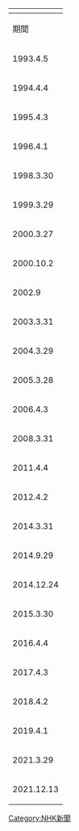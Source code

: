 {| class="navbox wikitable collapsible collapsed nowrapliks " style="text-align: center;width:100%"
|-
!colspan="8"|{{Tnavbar-collapsible|[[NHK7點新聞]]歴任主播與氣象預報員|NHK7點新聞歷任主播與氣象預報員}}
|-
! colspan=2 rowspan=2 | 期間
! colspan=2 | 主播
! colspan=4 | 氣象情報
|-
! 平日
! 週末
! 週一至週三
! 週四至週五
! 週六
! 週日
|-
! 1993.4.5
! 1994.4.3
| rowspan=2 | [[川端義明]]<br />[[櫻井洋子]]
| rowspan=2 | [[森田美由紀]]
| colspan=2 | {{lang|ja|[[高田斉]]}}
| colspan=2 rowspan=7 style="text-align:center; color:#808080" | 無
|-
! 1994.4.4 
! 1995.4.2
| colspan=2 rowspan=2 | [[村山貢司]]
|-
! 1995.4.3 
! 1996.3.30
| rowspan=4 | [[森田美由紀]]
| rowspan=3 | [[宮田修]]
|-
! 1996.4.1 
! 1998.3.29
| colspan=2 style="text-align:center; color:#808080" | 無
|-
! 1998.3.30 
! 1999.3.28
| rowspan=2 | {{lang|ja|[[田口晶彦]]}}
| rowspan=2 | {{lang|ja|[[高田斉]]}}
|-
! 1999.3.29 
! 2000.3.26
| {{lang|ja|[[畠山智之]]}}
|-
! 2000.3.27
! 2000.10.1
| rowspan=6 | {{lang|ja|[[畠山智之]]}}
| rowspan=3 | [[石澤典夫]]
| [[藤井南美]]
| [[島津尚子]]
|-
! 2000.10.2
! 2002.9
| colspan=2 rowspan=3 | [[藤井南美]]
| [[島津尚子]]
| rowspan=3 style="text-align:center; color:#808080" | 無
|-
! 2002.9 
! 2003.3.30
| rowspan=2 | [[荒嶋惠里子]]
|-
! 2003.3.31 
! 2004.3.28
| [[伊藤博英]]
|-
! 2004.3.29
! 2005.3.27
| rowspan=3 | [[末田正雄]]
| colspan=2 rowspan=4 | [[半井小繪]]
| colspan=2 | [[荒嶋惠里子]]
|-
! 2005.3.28 
! 2006.4.2
| colspan=2 rowspan=3 | [[山本志織]]
|-
! 2006.4.3
! 2008.3.30
| [[阿部涉]]
|-
! 2008.3.31 
! 2011.4.3
| rowspan=8 | [[武田真一]]
| [[野村正育]]
|-
! 2011.4.4
! 2012.4.1
| rowspan=2 | [[小鄉知子]]
| colspan=2 | [[寺川奈津美]]
| colspan=2 | [[岡村真美子]]
|-
! 2012.4.2
! 2014.3.30
| colspan=2 rowspan="2"| 岡村真美子
| colspan=2 rowspan="2"| 寺川奈津美
|-
! 2014.3.31 
! 2014.9.28
| rowspan="4"| [[守本奈實]]
|-
! 2014.9.29
! 2014.12.23
| colspan="2" rowspan="3"| 寺川奈津美
| colspan="2"| 岡村真美子
|-
! 2014.12.24
! 2015.3.29
| colspan="2"| 不定
|-
! 2015.3.30
! 2016.4.3
| colspan="2" rowspan="3"| [[菊池真以]]
|-
! 2016.4.4
! 2017.4.2
| [[高瀨耕造]]
| colspan="2"| [[福岡良子]]
|-
! 2017.4.3
! 2018.4.1
| rowspan="2"| [[鈴木奈穗子]]
| rowspan="2"| [[井上朝日]]
| colspan="2" rowspan="3"| [[平野有海]]
|-
! 2018.4.2
! 2019.3.31
| colspan="2" rowspan="2"| [[國本未華]]
|-
! 2019.4.1
! 2021.3.29
| rowspan="3"| [[瀧川剛史]]
| rowspan="3"| [[青井實]]
|-
! 2021.3.29
! 2021.12.13
| [[平野有海]]
| rowspan="3"| [[向笠康二郎]]
| colspan="2"rowspan="3"| [[向笠康二郎]]
|-
! 2021.12.13
! 至今
| [[山神明理]]
|}
</small>
<noinclude>
[[Category:NHK新聞]]
</noinclude>